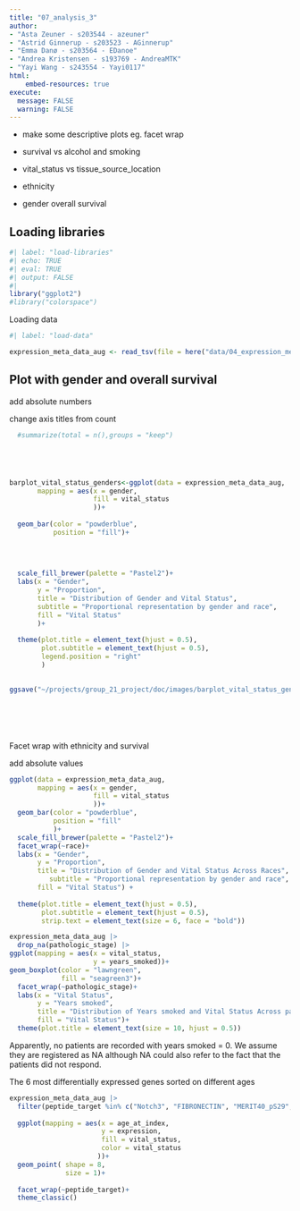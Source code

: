 ```yaml
---
title: "07_analysis_3"
author:
- "Asta Zeuner - s203544 - azeuner"
- "Astrid Ginnerup - s203523 - AGinnerup"
- "Emma Danø - s203564 - EDanoe"
- "Andrea Kristensen - s193769 - AndreaMTK"
- "Yayi Wang - s243554 - Yayi0117"
html: 
    embed-resources: true
execute: 
  message: FALSE
  warning: FALSE
---
```


-   make some descriptive plots eg. facet wrap

-   survival vs alcohol and smoking

-   vital_status vs tissue_source_location

-   ethnicity

-   gender overall survival

## **Loading libraries**

```r
#| label: "load-libraries" 
#| echo: TRUE
#| eval: TRUE 
#| output: FALSE  
#| 
library("ggplot2")
#library("colorspace")
```

Loading data

```r
#| label: "load-data" 

expression_meta_data_aug <- read_tsv(file = here("data/04_expression_meta_data_aug.tsv.gz"))

```

## Plot with gender and overall survival

add absolute numbers

change axis titles from count

```r


  #summarize(total = n(),groups = "keep")





barplot_vital_status_genders<-ggplot(data = expression_meta_data_aug,
       mapping = aes(x = gender,
                     fill = vital_status
                     ))+
  
  geom_bar(color = "powderblue",
           position = "fill")+
  

  
  
  scale_fill_brewer(palette = "Pastel2")+
  labs(x = "Gender", 
       y = "Proportion",
       title = "Distribution of Gender and Vital Status",
       subtitle = "Proportional representation by gender and race",
       fill = "Vital Status"
       )+
  
  theme(plot.title = element_text(hjust = 0.5),
        plot.subtitle = element_text(hjust = 0.5),
        legend.position = "right"
        )
  

ggsave("~/projects/group_21_project/doc/images/barplot_vital_status_genders.png", plot= last_plot())







```

Facet wrap with ethnicity and survival

add absolute values

```r
ggplot(data = expression_meta_data_aug,
       mapping = aes(x = gender,
                     fill = vital_status
                     ))+
  geom_bar(color = "powderblue",
           position = "fill"
           )+
  scale_fill_brewer(palette = "Pastel2")+
  facet_wrap(~race)+
  labs(x = "Gender", 
       y = "Proportion",
       title = "Distribution of Gender and Vital Status Across Races",
          subtitle = "Proportional representation by gender and race",
       fill = "Vital Status") +
  
  theme(plot.title = element_text(hjust = 0.5),
        plot.subtitle = element_text(hjust = 0.5),
        strip.text = element_text(size = 6, face = "bold"))

```

```r

expression_meta_data_aug |> 
  drop_na(pathologic_stage) |> 
ggplot(mapping = aes(x = vital_status,
                     y = years_smoked))+
geom_boxplot(color = "lawngreen",
             fill = "seagreen3")+
  facet_wrap(~pathologic_stage)+
  labs(x = "Vital Status", 
       y = "Years smoked",
       title = "Distribution of Years smoked and Vital Status Across pathological stages",
       fill = "Vital Status")+
  theme(plot.title = element_text(size = 10, hjust = 0.5))

```

Apparently, no patients are recorded with years smoked = 0. We assume they are registered as NA although NA could also refer to the fact that the patients did not respond.

The 6 most differentially expressed genes sorted on different ages

```r

expression_meta_data_aug |> 
  filter(peptide_target %in% c("Notch3", "FIBRONECTIN", "MERIT40_pS29","Enolase-2","PKC-a-b-II_pT638_T641","IMP3")) |> 
  
  ggplot(mapping = aes(x = age_at_index,
                       y = expression,
                       fill = vital_status, 
                       color = vital_status
                      ))+
  geom_point( shape = 8,
              size = 1)+
  
  facet_wrap(~peptide_target)+
  theme_classic()
```
